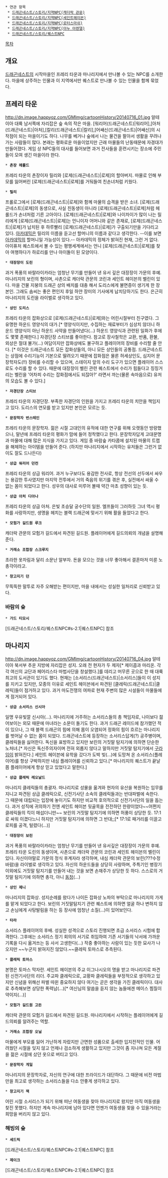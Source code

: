  * 연관 항목
  * [[드래곤네스트/스토리/지역NPC(캐더락 관문)]]
  * [[드래곤네스트/스토리/지역NPC(세인트헤이븐)]]
  * [[드래곤네스트/스토리/지역NPC(로터스마쉬)]]
  * [[드래곤네스트/스토리/지역NPC(아누 아렌델)]]
  * [[드래곤네스트/스토리/퀘스트NPC]]

[[목차]]
== 개요 ==
[[드래곤네스트]]의 시작마을인 프레리 타운과 마나리지에서 만나볼 수 있는 NPC를 소개한다. 마을에 상주하는 인물과 이 지역에서만 퀘스트로 만나볼 수 있는 인물을 함께 묶었다.

== 프레리 타운 ==
http://dn.image.happyoz.com/GMImg/cartoonHistory/20140716_01.jpg
알테이아 대륙 남서쪽에 자리잡은 숲 속의 작은 마을. [워리어(드래곤네스트)|워리어],[아처(드래곤네스트)|아처],[칼리(드래곤네스트)|칼리],[어쌔신(드래곤네스트)|어쌔신]의 시작점이 되는 마을이기도 하다. 나무를 베거나 숲에서 나는 물건을 팔아서 생활을 꾸려나가는 사람들이 많다. 본래는 평화로운 마을이었지만 근래 마물들의 난동때문에 자경대가 만들어졌다.
게임 상 NPC들의 대사를 들어보면 과거 전사들을 훈련시키는 장소에 주민들이 모여 생긴 마을이라 한다.


 * '''촌장 헤롤드'''
프레리 타운의 촌장이자 릴리와 [로제(드래곤네스트)|로제]의 할아버지. 마물로 인해 부모를 잃어버린 [로제(드래곤네스트)|로제]를 거둬들여 친손녀처럼 키웠다.

 * '''릴리'''
프롤로그에서 [로제(드래곤네스트)|로제]와 함께 마물의 습격을 받은 소녀. [로제(드래곤네스트)|로제]의 동생으로, 사실 친동생이 아니라 [로제(드래곤네스트)|로제]처럼 헤롤드가 손녀처럼 기른 고아이다. [로제(드래곤네스트)|로제]와 나이차이가 많이 나는 릴리에게 [로제(드래곤네스트)|로제]는 언니이자 어머니와 같은 존재로, [로제(드래곤네스트)|로제]가 납치된 후 하루빨리 [로제(드래곤네스트)|로제]가 구출되기만을 기다리고 있다. [[아카데믹]]은 릴리의 이름을 듣고선 할머니의 이름과 같다고 생각한다. --이를 보면 [[아카데믹]]의 할머니일 가능성이 있다.-- 아카데믹의 정체가 밝혀진 현재, 그런 거 없다.
아이퓨처 퀘스트에서 볼 수 있는 평행세계에서는 언니 [로제(드래곤네스트)|로제]를 찾아 여행하다가 하로리를 만나 아이돌이 된 모양이다.

 * '''대장장이 도린'''
과거 폭풍의 바랄라이카라는 엄청난 무기를 만들어 낸 유서 깊은 대장장이 가문의 후예. 마나리지의 보린의 형이며, 사촌으로 캐더락 관문의 코린과 세인트 헤이븐의 벨린이 있다. 마을 건물 지붕의 드래곤 상의 배치를 대충 해서 도리스에게 불면증이 생기게 한 장본인. 그래도 솜씨는 좋은 편인지 후일 하얀 장미의 기사에게 납치당하기도 한다. 은근히 마나리지의 도린을 라이벌로 생각하고 있다.

 * '''상인 도리스'''
프레리 타운의 잡화상으로 [로제(드래곤네스트)|로제]와는 어린시절부터 친구였다. 그 유명한 하운드 영양식의 대가.[* 영양식이지만, 수집하는 재료부터가 심상치 않더니 하운드 영양식이 아닌 하운드 사약을 만들어냈다(…) 하운드 영양식과 관련된 일화가 후에도 몇몇 존재한다.] 자경단장 스티브를 좋아한다. 참고로 장사철학은 교환, 반품, 환불, 외상은 절대 불가(…)
여담이지만 잡화상에도 불구하고 플레이어의 장비를 수리할 줄 안다. [* 이것은 드래곤네스트 모든 잡화상들의, 아니 모든 상인들의 공통점. 드래곤네스트는 상점에 수리기능이 기본으로 딸려오기 때문에 잡화점은 물론 허세상인도, 심지어 문장학자도(!!) 장비를 수리할 수 있으며, 스테이지 앞의 수리 도구가 있으면 플레이어 스스로도 수리를 할 수 있다. 때문에 대장장이 벨린 관련 퀘스트에서 수리가 힘들다고 징징거리는 벨린을 '어차피 수리는 잡화점에서도 되잖아?' 라면서 까는(물론 속마음으로) 유저의 모습도 볼 수 있다.]

 * '''자경단장 스티브'''
프레리 타운의 자경단장. 부족한 자경단의 인원을 가지고 프레리 타운의 치안을 책임지고 있다. 도리스의 연모를 받고 있지만 본인은 모르는 듯.

 * '''문장학자 번스테인'''
프레리 타운의 문장학자. 젊은 시절 고대인의 유적에 대한 연구를 위해 오랫동안 방랑했으나, 말년에 프레리 타운의 평화가 맘에 들어 정착했다고 한다. 문장학자답게 고대문명과 마물에 대해 많은 지식을 가지고 있다. 게임 중 바람숲 카타콤에 설치된 마물의 트랩을 해체하는 아이템을 만들어 준다. (하지만 마나리지에서 시작하는 유저들은 그런거 없이도 잘도 드나든다)

 * '''상급 워리어 던컨'''
프레리 타운의 상급 워리어. 과거 누구보다도 용감한 전사로, 항상 전선의 선두에서 싸우는 용감한 투사였지만 마지막 전투에서 거의 죽음의 위기를 겪은 후, 실전에서 싸울 수 없는 몸이 되었다고 한다. 성우의 대사로 미루어 볼때 약간 마초 성향이 있는 듯.
 
 * '''상급 아처 디아나'''
프레리 타운의 상급 아처. 은빛 초승달 궁수단의 일원. 엘프들이 그러하듯 그녀 역시 평화를 사랑하지만, 생명을 헤치는 블랙 드래곤에 맞서기 위해 활을 들었다고 한다. 

 * '''모험가 길드원 루크'''
캐더락 관문의 모험가 길드에서 파견된 길드원. 플레이어에게 길드의뢰의 개념을 설명해준다.

 * '''거래소 조합장 스크루지'''
초라한 옷차림과 달리 소문난 알부자. 돈을 모으는 것을 너무 좋아해서 결혼마저 미룬 노총각이라고.

 * '''창고지기 던'''
무뚝뚝한 말투로 자주 오해받는 편이지만, 마을 내에서는 성실한 일처리로 신뢰받고 있다.

=== 바람의 숲 ===
 * '''가드 티모시'''
[드래곤네스트/스토리/퀘스트NPC#s-2.1|퀘스트NPC] 참조

== 마나리지 ==
http://dn.image.happyoz.com/GMImg/cartoonHistory/20140716_04.jpg
알테이아 북서부 추운 지방에 자리잡은 성지. 오래 전 현자가 두 제자[* 제이콥과 마리온. 각각 여신의 교단과 페어리스타 마법사단을 창설했다.]를 데리고 머무른 곳으로 한 때 대륙 최고의 도서관이 있기도 했다. 현재는 [소서리스(드래곤네스트)|소서리스]들이 이 성지를 지키고 있지만, 모종의 이유로 세인트 헤이븐에서 파견된 [클레릭(드래곤네스트)|클레릭]들이 점거하고 있다. 과거 마도전쟁의 여파로 현재 주변의 많은 시설들이 마물들에게 점거되어 있다.

 * '''상급 소서리스 신시아'''
일명 우유빛깔 신시아(...). 마나리지에 거주하는 소서리스들의 총 책임자로, 나이보다 젊어보이는 외모 때문에 마녀라는 소문이 돌기도 한다. 과거 드래곤 레이드에 참가했던 적이 있으나, 그 때 블랙 드래곤의 힘에 의해 몸이 오염되어 정화의 힘이 흐르는 마나리지를 벗어날 수 없는 몸이 되었다. 드래곤네스트에 등장하는 소서리스답게(?) 공주병이며, 클레릭들을 싫어한다. 독신을 표방하고 있지만 보린의 거짓말 탐지기에 의하면 단순한 노처녀.[* 자신은 독신주의자이며 전혀 외롭지 않다고 말하지만 거짓말 탐지기에서 [[구라]]임이 밝혀진다.] 
세인트 헤이븐에 유학을 갔다가 도박 빚(...)에 도망쳐 온 소서리스(플레이어)를 항상 구박하지만 내심 플레이어를 신뢰하고 있다.[* 마나리지의 퀘스트가 끝날 쯤 플레이어에게 항상 믿고 있었다고 말한다.]

 * '''상급 클레릭 레오날드'''
마나리지 클레릭들의 총괄자. 마나리지로 성물을 옮겨와 현자의 유산을 복원하는 임무를 지니고 파견된 상급 클레릭으로, 신전기사단 소속의 클레릭들과는 반대파벌에 속한다. 그 때문에 대립되는 입장에 놓이기도 하지만 비교적 호의적으로 신전기사단의 일을 돕는다. 과거 성직에 귀의하기 전엔 세인트 헤이븐 뒷골목을 전전하던 한량이었다~~어쩐지 클레릭들의 킥이 매섭더니만~~ 보린의 거짓말 탐지기에 의하면 허풍이 상당한 듯. 17:1로 싸워 이겼다느니 하지만 거짓말 탐지기에 의하면 그 반대;;[* 17:1로 패거리를 이끌고 로피를 공격, 털렸다(...)]

 * '''대장장이 보린'''
과거 폭풍의 바랄라이카라는 엄청난 무기를 만들어 낸 유서깊은 대장장이 가문의 후예. 프레리 타운 도린의 동생이며, 사촌으로 캐더락 관문의 코린과 세인트 헤이븐의 벨린이 있다. 자신이야말로 가문의 정식 후계자라 생각하며, 내심 캐더락 관문의 보린(???수정바람)을 라이벌로 생각하고 있다. 자신의 하운드들을 상당히 사랑하며, 주특기인 병장기 이외에도 거짓말 탐지기를 만들어 내는 것을 보면 손재주가 상당한 듯 하다. 스스로의 거짓말 탐지기에 의하면 총각, 아니 [[동정]](...)

 * '''상인 제니'''
마나리지의 잡화상. 성지순례를 왔다가 나이든 잡화상 노파의 부탁으로 마나리지의 가게를 맡게 되었다고 한다. 보린의 거짓말탐지기 관련 퀘스트에 의하면 얼굴 하나 변하지 않고 손님에게 사탕발림을 하는 등 장사에 엄청난 소질(...)이 있어보인다.

 * '''타라 '''
소서리스 플레이어의 후배. 성실한 성격으로 스토리 진행되면 초급 소서리스 시험에 합격한다. 그후에는 소서리스 정기 회의의 서기로 취임하여 기존 서기들의 낙서에 가까운 기록을 다시 옮겨쓰는 등 사서 고생한다(…) 작중 좋아하는 사람이 있는 듯한 묘사가 나오지만 ~~누군지 밝혀지진 않았다.~~클레릭 토마스로 추측된다.

 * '''클레릭 토마스'''
본명은 토마스 막자란. 세인트 헤이븐의 주교 이그나시오의 명을 받고 마나리지로 파견된 신전기사단의 리더. 주교파 클레릭으로, 교황파 클레릭들을 부정적으로 생각하고 있지만 신념을 위해선 파벌 따윈 중요하지 않다 여기는 곧은 생각을 가진 클레릭이다. 대사로 추측해보면 상당한 폭력남(…)[* 여신님의 말씀을 듣지 않는 놈들에겐 메이스 찜질이 약이지(…)]

 * '''모험가 길드원 고든'''
캐더락 관문의 모험가 길드에서 파견된 길드원. 마나리지에서 시작하는 플레이어에게 길드의뢰를 알려주는 역할.

 * '''거래소 조합장 오닐'''
마물에게 부모를 잃어 가난하게 자랐지만 근면한 성품으로 출세한 입지전적인 인물. 어려웠던 시절을 잊지 않고 언제나 검소하게 생활하고 있지만 그것이 좀 지나쳐 모든 계절을 젊은 시절에 샀던 옷으로 버티고 있다. 

 * '''문장학자 게일'''
마나리지의 문장학자로, 자신의 연구에 대한 프라이드가 대단하다. 그 때문에 비전 마법만을 최고로 생각하는 소서리스들을 다소 안좋게 생각하고 있다. 

 * '''창고지기 잭'''
어린 시절 소서리스가 되기 위해 떠난 여동생을 찾아 마나리지로 왔지만 아직 여동생을 찾진 못했다. 하지만 계속 마나리지에 남아 있다면 언젠가 여동생을 찾을 수 있을거라는 희망을 버리지 않고 있다. 

=== 해빙의 숲 ===
 * '''세드릭'''
[드래곤네스트/스토리/퀘스트NPC#s-2.1|퀘스트NPC] 참조

 * '''제이크'''
[드래곤네스트/스토리/퀘스트NPC#s-2.1|퀘스트NPC] 참조
